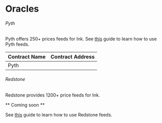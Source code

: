 
# Oracles

###### Pyth

Pyth offers 250+ prices feeds for Ink.
See [this](https://docs.pyth.network/price-feeds/getting-started) guide to learn how to use Pyth feeds.

| Contract Name     | Contract Address                                                                                                                                      |
| ----------------- | ----------------------------------------------------------------------------------------------------------------------------------------------------- |
| Pyth              | <CopyableCode code="0x2880aB155794e7179c9eE2e38200202908C17B43" href="https://explorer-sepolia.inkonchain.com/address/0x2880aB155794e7179c9eE2e38200202908C17B43?tab=contract" /> |

###### Redstone

Redstone provides 1200+ price feeds for Ink.

** Coming soon **

See [this](https://docs.redstone.finance/docs/introduction/) guide to learn how to use Redstone feeds.
